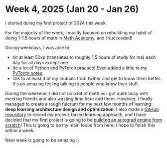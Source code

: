 # Week 4, 2025 (Jan 20 - Jan 26)

I started doing my first project of 2024 this week.

For the majority of the week, I mostly focused on rebuilding my habit of doing 1-1.5 hours of math in [Math Academy](https://mathacademy.com), and I succeeded!

During weekdays, I was able to:
- hit at least 50xp (translates to roughly 1.5 hours of study for me) each day for all days except one
- do a lot of Python and PyTorch practice! Even added a little to my [PyTorch notes](/notes/pytorch).
- talk to at least 3 of my mutuals from twitter and get to know them better. It's an amazing feeling talking to people who know their stuff.

During the weekend, I did not do a lot of math as I got quite busy with meeting friends and also wasting time here and there. However, I finally managed to create a rough fulcrum for my next few months of learning: **deep learning architecture design and optimization**. I also made a [GitHub repository](https://github.com/sumitdotml/ml-deepdive) to record my project-based learning approach, and I have decided that my first project is going to be [building an autograd engine from scratch](https://github.com/sumitdotml/autograd)! This is going to be my main focus from here; I hope to finish this within a week.

Next week is going to be amazing :)
